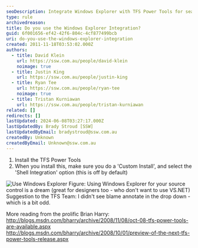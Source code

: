 ```yaml
---
seoDescription: Integrate Windows Explorer with TFS Power Tools for seamless source control management.
type: rule
archivedreason:
title: Do you use the Windows Explorer Integration?
guid: 6f001656-ef42-42f6-804c-4cf877499bcb
uri: do-you-use-the-windows-explorer-integration
created: 2011-11-18T03:53:02.000Z
authors:
  - title: David Klein
    url: https://ssw.com.au/people/david-klein
    noimage: true
  - title: Justin King
    url: https://ssw.com.au/people/justin-king
  - title: Ryan Tee
    url: https://ssw.com.au/people/ryan-tee
    noimage: true
  - title: Tristan Kurniawan
    url: https://ssw.com.au/people/tristan-kurniawan
related: []
redirects: []
lastUpdated: 2024-06-08T03:27:17.000Z
lastUpdatedBy: Brady Stroud [SSW]
lastUpdatedByEmail: bradystroud@ssw.com.au
createdBy: Unknown
createdByEmail: Unknown@ssw.com.au
---
```


1. Install the TFS Power Tools
2. When you install this, make sure you do a 'Custom Install', and select the 'Shell Integration' option (this is off by default)

![Use Windows Explorer](TFS_WE_01.jpg) Figure: Using Windows Explorer for your source control is a dream (great for designers too - who don't want to use VS.NET)
Suggestion to the TFS Team: I didn't see blame annotate in the drop down - which is a bit odd.

More reading from the prolific Brian Harry:
http://blogs.msdn.com/bharry/archive/2008/11/08/oct-08-tfs-power-tools-are-available.aspx
http://blogs.msdn.com/bharry/archive/2008/10/01/preview-of-the-next-tfs-power-tools-release.aspx
